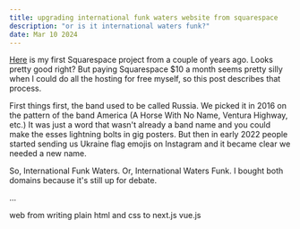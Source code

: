 ```yaml
---
title: upgrading international funk waters website from squarespace
description: "or is it international waters funk?"
date: Mar 10 2024
---
```


[Here](/russia.pdf) is my first Squarespace project from a couple of years ago. Looks pretty good right? But paying Squarespace $10 a month seems pretty silly when I could do all the hosting for free myself, so this post describes that process.

First things first, the band used to be called Russia. We picked it in 2016 on the pattern of the band America (A Horse With No Name, Ventura Highway, etc.) It was just a word that wasn't already a band name and you could make the esses lightning bolts in gig posters. But then in early 2022 people started sending us Ukraine flag emojis on Instagram and it became clear we needed a new name.

So, International Funk Waters. Or, International Waters Funk. I bought both domains because it's still up for debate.

...

web from writing plain html and css to next.js vue.js